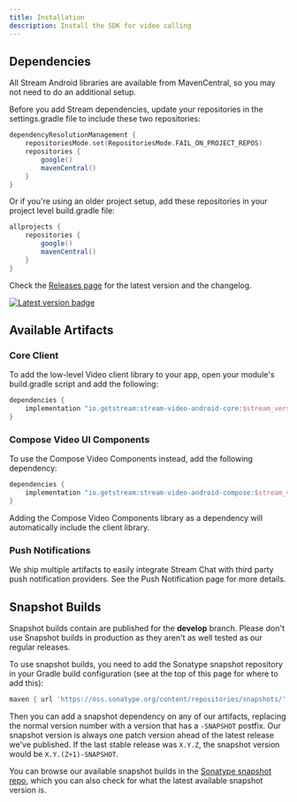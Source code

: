 ```yaml
---
title: Installation
description: Install the SDK for video calling
---
```



## Dependencies

All Stream Android libraries are available from MavenCentral, so you may not need to do an additional setup.

Before you add Stream dependencies, update your repositories in the settings.gradle file to include these two repositories:

```gradle
dependencyResolutionManagement {
    repositoriesMode.set(RepositoriesMode.FAIL_ON_PROJECT_REPOS)
    repositories {
        google()
        mavenCentral()
    }
}
```

Or if you're using an older project setup, add these repositories in your project level build.gradle file:

```groovy
allprojects {
    repositories {
        google()
        mavenCentral()
    }
}
```

Check the [Releases page](https://github.com/GetStream/stream-video-android/releases) for the latest version and the changelog.

[![Latest version badge](https://img.shields.io/github/v/release/GetStream/stream-video-android)](https://github.com/GetStream/stream-video-android/releases)

## Available Artifacts

### Core Client
To add the low-level Video client library to your app, open your module's build.gradle script and add the following:

```groovy
dependencies {
    implementation "io.getstream:stream-video-android-core:$stream_version"
}
```

### Compose Video UI Components
To use the Compose Video Components instead, add the following dependency:

```groovy
dependencies {
    implementation "io.getstream:stream-video-android-compose:$stream_version"
}
```

Adding the Compose Video Components library as a dependency will automatically include the client library.

### Push Notifications

We ship multiple artifacts to easily integrate Stream Chat with third party push notification providers. See the Push Notification page for more details.

## Snapshot Builds

Snapshot builds contain are published for the **develop** branch.
Please don't use Snapshot builds in production as they aren't as well tested as our regular releases.

To use snapshot builds, you need to add the Sonatype snapshot repository in your Gradle build configuration (see at the top of this page for where to add this):

```groovy
maven { url 'https://oss.sonatype.org/content/repositories/snapshots/' }
```

Then you can add a snapshot dependency on any of our artifacts, replacing the normal version number with a version that has a `-SNAPSHOT` postfix. Our snapshot version is always one patch version ahead of the latest release we've published. If the last stable release was `X.Y.Z`, the snapshot version would be `X.Y.(Z+1)-SNAPSHOT`.

You can browse our available snapshot builds in the [Sonatype snapshot repo](https://oss.sonatype.org/content/repositories/snapshots/io/getstream/stream-video-android-core/), which you can also check for what the latest available snapshot version is.
